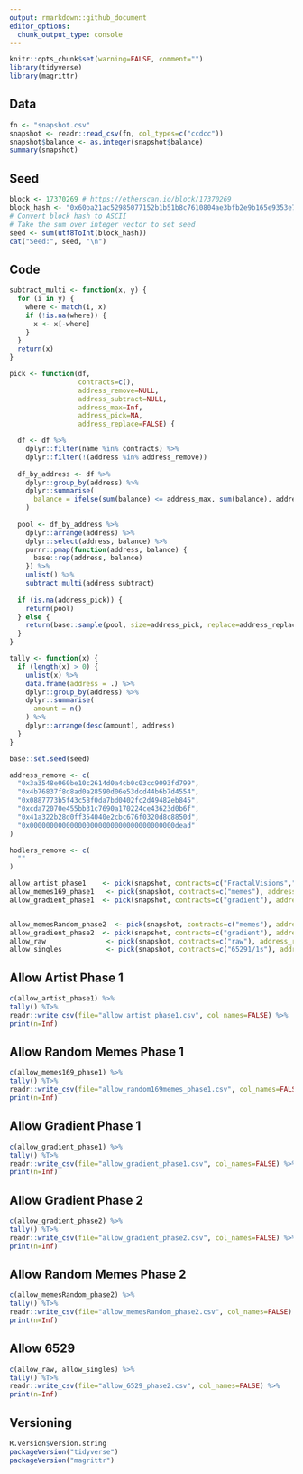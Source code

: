 ```yaml
---
output: rmarkdown::github_document
editor_options: 
  chunk_output_type: console
---
```


<!-- README.md is generated from README.Rmd. Please edit that file -->

```r
knitr::opts_chunk$set(warning=FALSE, comment="")
library(tidyverse)
library(magrittr)
```

## Data
```r
fn <- "snapshot.csv"
snapshot <- readr::read_csv(fn, col_types=c("ccdcc"))
snapshot$balance <- as.integer(snapshot$balance)
summary(snapshot)
```

## Seed
```r
block <- 17370269 # https://etherscan.io/block/17370269
block_hash <- "0x60ba21ac52985077152b1b51b8c7610804ae3bfb2e9b165e9353e7323a4fb21c"
# Convert block hash to ASCII
# Take the sum over integer vector to set seed
seed <- sum(utf8ToInt(block_hash))
cat("Seed:", seed, "\n")
```

## Code
```r
subtract_multi <- function(x, y) {
  for (i in y) {
    where <- match(i, x)
    if (!is.na(where)) {
      x <- x[-where]
    }
  }
  return(x)
}

pick <- function(df,
                 contracts=c(),
                 address_remove=NULL,
                 address_subtract=NULL,
                 address_max=Inf,
                 address_pick=NA,
                 address_replace=FALSE) {

  df <- df %>%
    dplyr::filter(name %in% contracts) %>%
    dplyr::filter(!(address %in% address_remove))
  
  df_by_address <- df %>%
    dplyr::group_by(address) %>%
    dplyr::summarise(
      balance = ifelse(sum(balance) <= address_max, sum(balance), address_max)
    )
  
  pool <- df_by_address %>%
    dplyr::arrange(address) %>%
    dplyr::select(address, balance) %>%
    purrr::pmap(function(address, balance) {
      base::rep(address, balance)
    }) %>%
    unlist() %>%
    subtract_multi(address_subtract)
  
  if (is.na(address_pick)) {
    return(pool)
  } else {
    return(base::sample(pool, size=address_pick, replace=address_replace))
  }
}

tally <- function(x) {
  if (length(x) > 0) {
    unlist(x) %>%
    data.frame(address = .) %>%
    dplyr::group_by(address) %>%
    dplyr::summarise(
      amount = n()
    ) %>%
    dplyr::arrange(desc(amount), address)
  }
}
```

```r
base::set.seed(seed)

address_remove <- c(
  "0x3a3548e060be10c2614d0a4cb0c03cc9093fd799",
  "0x4b76837f8d8ad0a28590d06e53dcd44b6b7d4554",
  "0x0887773b5f43c58f0da7bd0402fc2d49482eb845",
  "0xcda72070e455bb31c7690a170224ce43623d0b6f",
  "0x41a322b28d0ff354040e2cbc676f0320d8c8850d",
  "0x000000000000000000000000000000000000dead"
)

hodlers_remove <- c(
  ""
)

allow_artist_phase1    <- pick(snapshot, contracts=c("FractalVisions","MakersPlace","Foundation","Foundation2","SuperRare","FromChaosToSerenity","WHALE","Procession"), address_remove=address_remove,address_max=1)
allow_memes169_phase1   <- pick(snapshot, contracts=c("memes"), address_remove=address_remove,address_pick=169,address_max=1)
allow_gradient_phase1  <- pick(snapshot, contracts=c("gradient"), address_pick=40,address_max=1)


allow_memesRandom_phase2  <- pick(snapshot, contracts=c("memes"), address_remove=address_remove,address_subtract=allow_memes169_phase1,address_pick=1696,address_max=1)
allow_gradient_phase2  <- pick(snapshot, contracts=c("gradient"), address_subtract=allow_gradient_phase1,address_max=1)
allow_raw               <- pick(snapshot, contracts=c("raw"), address_remove=address_remove,address_max=1)
allow_singles           <- pick(snapshot, contracts=c("65291/1s"), address_remove=address_remove,address_max=1)


```




## Allow Artist Phase 1
```r
c(allow_artist_phase1) %>%
tally() %T>%
readr::write_csv(file="allow_artist_phase1.csv", col_names=FALSE) %>%
print(n=Inf)
```

## Allow Random Memes Phase 1
```r
c(allow_memes169_phase1) %>%
tally() %T>%
readr::write_csv(file="allow_random169memes_phase1.csv", col_names=FALSE) %>%
print(n=Inf)
```

## Allow Gradient Phase 1
```r
c(allow_gradient_phase1) %>%
tally() %T>%
readr::write_csv(file="allow_gradient_phase1.csv", col_names=FALSE) %>%
print(n=Inf)
```





## Allow Gradient Phase 2
```r
c(allow_gradient_phase2) %>%
tally() %T>%
readr::write_csv(file="allow_gradient_phase2.csv", col_names=FALSE) %>%
print(n=Inf)
```

## Allow Random Memes Phase 2
```r
c(allow_memesRandom_phase2) %>%
tally() %T>%
readr::write_csv(file="allow_memesRandom_phase2.csv", col_names=FALSE) %>%
print(n=Inf)
```

## Allow 6529
```r
c(allow_raw, allow_singles) %>%
tally() %T>%
readr::write_csv(file="allow_6529_phase2.csv", col_names=FALSE) %>%
print(n=Inf)
```




## Versioning
```r
R.version$version.string
packageVersion("tidyverse")
packageVersion("magrittr")
```
